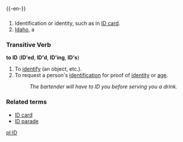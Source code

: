 {{-en-}}

==={{Abbreviation}}===
#Identification or identity, such as in [[ID card]].
#[[Idaho]], a {{USstate}}

===Transitive Verb===
'''to ID''' ('''ID'ed''', '''ID'd''', '''ID'ing''', '''ID's''')

#To [[identify]] (an object, etc.).
#To request a person's [[identification]] for proof of [[identity]] or [[age]].
#:''The bartender will have to ID you before serving you a drink.''

===Related terms===
*[[ID card]]
*[[ID parade]]

[[pl:ID]]